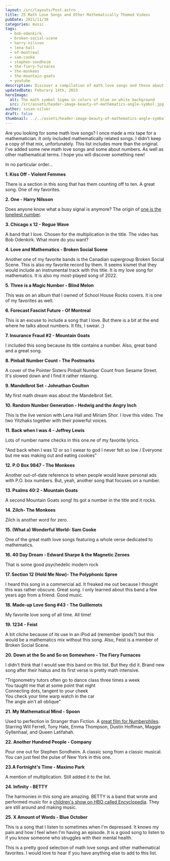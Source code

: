 ```yaml
---
layout: /src/layouts/Post.astro
title: 25 Math Love Songs and Other Mathematically Themed Videos
pubDate: 2021/11/30
categories: music
tags:
  - bob-odenkirk
  - broken-social-scene
  - harry-nilsson
  - lena-hall
  - of-montreal
  - sam-cooke
  - stephen-sondheim
  - the-fiery-furnaces
  - the-monkees
  - the-mountain-goats
  - youtube
description: Discover a compilation of math love songs and those about mathematical terms with this music playlist. This mixtape is perfect for anyone who loves both numbers and music.
updatedDate: Feburary 14th, 2023
heroImage:
  alt: The math symbol Sigma in colors of blue on white background
  src: /src/assets/header-image-beauty-of-mathematics-angle-symbol.jpg
author: susan-silver
draft: false
thumbnail: ../../assets/header-image-beauty-of-mathematics-angle-symbol.jpg
---
```



Are you looking for some math love songs? I once made a mix tape for a mathematician. It only included mathematically related songs. 
I didn't keep a copy of that mix, unfortunately. This list includes more than the original. I've added some new 
math love songs and some about numbers. As well as other mathematical terms. I hope you will discover something new!

In no particular order...

**1. Kiss Off - Violent Femmes**

<YouTube id="hTUAaW3oGGo" />

There is a section in this song that has them counting off to ten. A great song. One of my favorites.

**2. One - Harry Nilsson**

<YouTube id="DYzY7-V5vxY" />

Does anyone know what a busy signal is anymore? The origin of [one is the loneliest number](https://beautyofmathematics.com/one-harry-nilsson/).

**3. Chicago x 12 - Rogue Wave**

<YouTube id="e8wulSNIo6A" />

A band that I love. Chosen for the multiplication in the title. The video has Bob Odenkirk. What more do you want?

**4. Love and Mathematics - Broken Social Scene**

<YouTube id="L2fsKgxr-Zo" />

Another one of my favorite bands is the Canadian supergroup Broken Social Scene. This is also my favorite record by them. It seems kismet that they would include an instrumental track with this title. It is my love song for mathematics. It is also my most-played song of 2022.

**5. Three is a Magic Number - Blind Melon**

<YouTube id="k6to8QyaA1Y" />

This was on an album that I owned of School House Rocks covers. It is one of my favorites as well.

**6. Forecast Fascist Future - Of Montreal**

<YouTube id="PGhSjGsfJM0" />

This is an excuse to include a song that I love. But there is a bit at the end where he talks about numbers. It fits, I swear. ;)

**7. Insurance Fraud #2 - Mountain Goats**

<YouTube id="Nnjb0eZPxM4" />

I included this song because its title contains a number. Also, great band and a great song.

**8. Pinball Number Count - The Postmarks**

<YouTube id="Md5SxTz4yZ4" />

A cover of the Pointer Sisters Pinball Number Count from Sesame Street. It's slowed down and I find it rather relaxing.

**9. Mandelbrot Set - Johnathan Coulton**

<YouTube id="6tsutU92rrE" />

My first math dream was about the Mandelbrot Set.

**10. Random Number Generation - Hedwig and the Angry Inch**

<YouTube id="cD7Hk7ytJ5w" />

This is the live version with Lena Hall and Miriam Shor. I love this video. The two Yitzhaks together with their powerful voices.

**11. Back when I was 4 - Jeffrey Lewis**

<YouTube id="https://www.youtube.com/watch?v=aXsjuAv05XY" />

Lots of number name checks in this one.ne of my favorite lyrics.

"And back when I was 12 or so I swear to god I never felt so low / Everyone but me was making out and eating cookies"

**12. P.O Box 9847 - The Monkees**

<YouTube id="https://www.youtube.com/watch?v=HxnMLPtXIzw" />

Another out-of-date reference to when people would leave personal ads with P.O. box numbers. But, yeah, another song that focuses on a number.

**13. Psalms 40:2 - Mountain Goats**

<YouTube id="https://www.youtube.com/watch?v=O7YQR27lykA" />

A second Mountain Goats song! Its got a number in the title and it rocks.

**14. Zilch- The Monkees**

<YouTube id="https://www.youtube.com/watch?v=OedfVXal_Y8" />

Zilch is another word for zero.

**15. (What a) Wonderful World- Sam Cooke**

<YouTube id="https://www.youtube.com/watch?v=VzlLi5jX_C4" />

One of the great math love songs featuring a whole verse dedicated to mathematics.

**16. 40 Day Dream - Edward Sharpe & the Magnetic Zeroes**

<YouTube id="https://www.youtube.com/watch?v=_7nD1T7mjp8" />

That is some good psychedelic modern rock

**17. Section 12 (Hold Me Now)- The Polyphonic Spree**

<YouTube id="https://www.youtube.com/watch?v=1KrAPnHDfko"/>

I heard this song in a commercial ad. It freaked me out because I thought this was rather obscure. Great song. I only learned about this band a few years ago from a friend. Good music.

**18. Made-up Love Song #43 - The Guillemots**

<YouTube id="https://www.youtube.com/watch?v=0EaAYi64Rpo" />

My favorite love song of all time. All time!

**19. 1234 - Feist**

<YouTube id="https://www.youtube.com/watch?v=ABYnqp-bxvg" />

A bit cliche because of its use in an iPod ad (remember ipods?) but this would be a mathematics mix without this song. Also, Feist is a member of Broken Social Scene.

**20. Down at the So and So on Somewhere - The Fiery Furnaces**

<YouTube id="https://www.youtube.com/watch?v=N6ZCx0zEz8E"/>

I didn't think that I would see this band on this list. But they did it. Brand new song after their hiatus and its first verse is pretty math intensive.

"Trigonometry tutors often go to dance class three times a week  
You taught me that at some point that night  
Connecting dots, tangent to your cheek  
You check your time warp watch in the car  
The angle ain't all oblique"

**21. My Mathematical Mind - Spoon**

<YouTube id="https://www.youtube.com/watch?v=eta9DRyxlbM" />

Used to perfection in Stranger than Fiction. A [great film for Numberphiles](https://beautyofmathematics.com/favorite-video-every-year-numberphile/). Starring Will Ferrell, Tony Hale, Emma Thompson, Dustin Hoffman, Maggie Gyllenhaal, and Queen Latifahah.

**22. Another Hundred People - Company**

<YouTube id="https://www.youtube.com/watch?v=5he9I0CrXts" />

Pour one out for Stephen Sondheim. A classic song from a classic musical. You can just feel the pulse of New York in this one.

**23.A Fortnight's Time - Maximo Park**

<YouTube id="https://www.youtube.com/watch?v=MzX7bgNioOE" />

A mention of multiplication. Still added it to the list.

**24. Infinity - BETTY**

<YouTube id="https://www.youtube.com/watch?v=IAZjhy1bthY" />

  

The harmonies in this song are amazing. BETTY is a band that wrote and performed music for a [children's show on HBO called Encyclopedia](https://en.wikipedia.org/wiki/Encyclopedia_(TV_series)). They are still around and making music.

**25. X Amount of Words - Blue October**

<YouTube id="https://www.youtube.com/watch?v=eFrWZfIndnA" />

This is a song that I listen to sometimes when I'm depressed. It knows my pain and how I feel when I'm having an episode. It is a good song to listen to if you know someone who struggles with their mental health.

This is a pretty good selection of math love songs and other mathematical favorites. I would love to hear if you have anything else to add to this list.

<RelatedArticles oneTitle="Join Me in Watching the 24 Hour Maths Stream About Math Games" oneURL="/watching-24-hour-maths-stream-about-math-games" twoTitle="10 Videos That Show the Secrets of Dice" twoURL="/10-videos-secrets-of-dice" threeTitle="The Annotated Numberphile a Retrospective by Year" threeURL="/the-annotated-numberphile-a-retrospective-by-year"  />